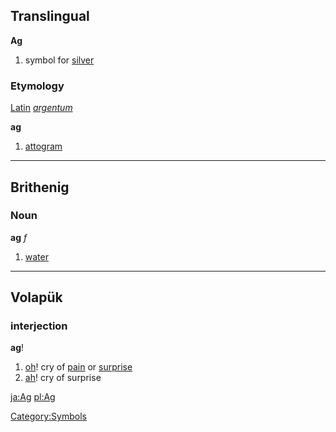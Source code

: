 ==Translingual==
'''Ag'''
#{{chemistry}} symbol for [[silver]]
[[Category:Symbols]]
===Etymology===
[[Latin]] ''[[argentum]]''

'''ag'''
#[[attogram]]

----

==Brithenig==
===Noun===
'''ag''' ''f''

#[[water]]
----
==Volapük==
===interjection===
'''ag'''!

# [[oh]]! cry of [[pain]] or [[surprise]]
# [[ah]]! cry of surprise

[[ja:Ag]]
[[pl:Ag]]